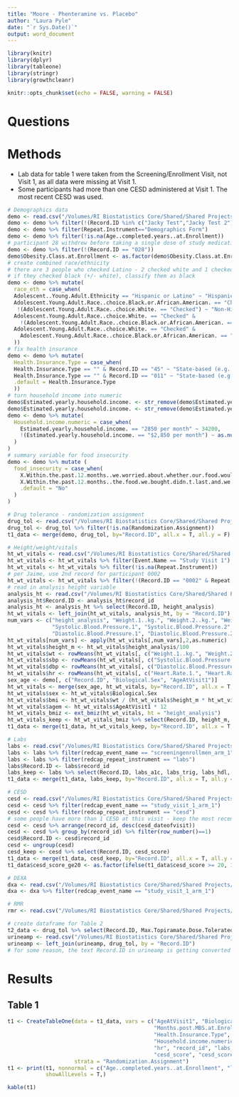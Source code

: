 ```yaml
---
title: "Moore - Phenteramine vs. Placebo"
author: "Laura Pyle"
date: "`r Sys.Date()`"
output: word_document
---
```


```r
library(knitr)
library(dplyr)
library(tableone)
library(stringr)
library(growthcleanr)

knitr::opts_chunk$set(echo = FALSE, warning = FALSE)
```

# Questions


# Methods

- Lab data for table 1 were taken from the Screening/Enrollment Visit, not Visit 1, as all data were missing at Visit 1.
- Some participants had more than one CESD administered at Visit 1. The most recent CESD was used.

```r
# Demographics data
demo <- read.csv("/Volumes/RI Biostatistics Core/Shared/Shared Projects/Laura/Peds Endo/Moore/Phenteramine RCT/Data raw/PilotRCTPhentermineT-LPDemographics_DATA_LABELS_2024-02-05_1920.csv")
demo <- demo %>% filter(!(Record.ID %in% c("Jacky Test","Jacky Test 2")))
demo <- demo %>% filter(Repeat.Instrument=="Demographics Form")
demo <- demo %>% filter(!is.na(Age..completed.years..at.Enrollment))
# participant 28 withdrew before taking a single dose of study medication
demo <- demo %>% filter(!(Record.ID == "028"))
demo$Obesity.Class.at.Enrollment <- as.factor(demo$Obesity.Class.at.Enrollment)
# create combined race/ethnicity
# there are 3 people who checked Latino - 2 checked white and 1 checked other for race
# if they checked black (+/- white), classify them as black
demo <- demo %>% mutate(
  race_eth = case_when(
  Adolescent..Young.Adult.Ethnicity == "Hispanic or Latino" ~ "Hispanic or Latino",
  Adolescent.Young.Adult.Race..choice.Black.or.African.American. == "Checked" &
   !(Adolescent.Young.Adult.Race..choice.White. == "Checked") ~ "Non-Hispanic Black",
  Adolescent.Young.Adult.Race..choice.White. == "Checked" & 
    !(Adolescent.Young.Adult.Race..choice.Black.or.African.American. == "Checked") ~ "Non-Hispanic White",
  Adolescent.Young.Adult.Race..choice.White. == "Checked" & 
    Adolescent.Young.Adult.Race..choice.Black.or.African.American. == "Checked" ~ "Non-Hispanic > 1 race"
  ))
# fix health insurance
demo <- demo %>% mutate(
  Health.Insurance.Type = case_when(
  Health.Insurance.Type == "" & Record.ID == "45" ~ "State-based (e.g. Medicaid, ACC, CHP+)",
  Health.Insurance.Type == "" & Record.ID == "011" ~ "State-based (e.g. Medicaid, ACC, CHP+)",
  .default = Health.Insurance.Type
  ))
# turn household income into numeric
demo$Estimated.yearly.household.income. <- str_remove(demo$Estimated.yearly.household.income., "\\$")
demo$Estimated.yearly.household.income. <- str_remove(demo$Estimated.yearly.household.income., ",")
demo <- demo %>% mutate(
  Household.income.numeric = case_when(
    Estimated.yearly.household.income. == "2850 per month" ~ 34200,
    !(Estimated.yearly.household.income. == "$2,850 per month") ~ as.numeric(Estimated.yearly.household.income.)
  )
)
# summary variable for food insecurity
demo <- demo %>% mutate (
  food_insecurity = case_when(
    X.Within.the.past.12.months..we.worried.about.whether.our.food.would.run.out.before.we.got.money.to.buy.more. == "YES" ~ "Yes",
    X.Within.the.past.12.months..the.food.we.bought.didn.t.last.and.we.didn.t.have.money.to.get.more. == "YES" ~ "Yes",
    .default = "No"
  )
)

# Drug tolerance - randomization assignment
drug_tol <- read.csv("/Volumes/RI Biostatistics Core/Shared/Shared Projects/Laura/Peds Endo/Moore/Phenteramine RCT/Data raw/PilotRCTPhentermineT-LPDrugTolerance_DATA_LABELS_2024-02-05_1945.csv", na.strings = c("NA", "", " "))
drug_tol <- drug_tol %>% filter(!is.na(Randomization.Assignment))
t1_data <- merge(demo, drug_tol, by="Record.ID", all.x = T, all.y = F)

# Height/weight/vitals
ht_wt_vitals <- read.csv("/Volumes/RI Biostatistics Core/Shared/Shared Projects/Laura/Peds Endo/Moore/Phenteramine RCT/Data raw/PilotRCTPhentermineT-LPHtWtVitals_DATA_LABELS_2024-02-06_1154.csv", na.strings = c("NA", "", " "))
ht_wt_vitals <- ht_wt_vitals %>% filter(Event.Name == "Study Visit 1")
ht_wt_vitals <- ht_wt_vitals %>% filter(!is.na(Repeat.Instrument))
# per Jaime, use 2nd record for participant 0002
ht_wt_vitals <- ht_wt_vitals %>% filter(!(Record.ID == "0002" & Repeat.Instance == 1))
# read in analysis height variable
analysis_ht <- read.csv("/Volumes/RI Biostatistics Core/Shared/Shared Projects/Laura/Peds Endo/Moore/Phenteramine RCT/Data raw/PilotRCTPhentermineT-LPHeightForAnalysis_DATA_2024-08-08_0908.csv", na.strings = c("NA", "", " "))
analysis_ht$Record.ID <- analysis_ht$record_id
analysis_ht <- analysis_ht %>% select(Record.ID, height_analysis)
ht_wt_vitals <- left_join(ht_wt_vitals, analysis_ht, by = "Record.ID")
num_vars <- c("height_analysis", "Weight.1..kg.", "Weight.2..kg.", "Weight.3..kg.",
              "Systolic.Blood.Pressure.1", "Systolic.Blood.Pressure.2", "Systolic.Blood.Pressure.3",
              "Diastolic.Blood.Pressure.1", "Diastolic.Blood.Pressure.2", "Diastolic.Blood.Pressure.3")
ht_wt_vitals[num_vars] <- apply(ht_wt_vitals[,num_vars],2,as.numeric)
ht_wt_vitals$height_m <- ht_wt_vitals$height_analysis/100
ht_wt_vitals$wt <- rowMeans(ht_wt_vitals[, c("Weight.1..kg.", "Weight.2..kg.", "Weight.3..kg.")])
ht_wt_vitals$sbp <- rowMeans(ht_wt_vitals[, c("Systolic.Blood.Pressure.1", "Systolic.Blood.Pressure.2", "Systolic.Blood.Pressure.3")])
ht_wt_vitals$dbp <- rowMeans(ht_wt_vitals[, c("Diastolic.Blood.Pressure.1", "Diastolic.Blood.Pressure.2", "Diastolic.Blood.Pressure.3")])
ht_wt_vitals$hr <- rowMeans(ht_wt_vitals[, c("Heart.Rate.1.", "Heart.Rate.2.", "Heart.Rate.3.")])
sex_age <- demo[, c("Record.ID", "Biological.Sex", "AgeAtVisit1")]
ht_wt_vitals <- merge(sex_age, ht_wt_vitals, by="Record.ID", all.x = T, all.y = F)
ht_wt_vitals$sex <- ht_wt_vitals$Biological.Sex
ht_wt_vitals$bmi <- ht_wt_vitals$wt / (ht_wt_vitals$height_m * ht_wt_vitals$height_m)
ht_wt_vitals$agem <- ht_wt_vitals$AgeAtVisit1 * 12
ht_wt_vitals_bmiz <- ext_bmiz(ht_wt_vitals, ht = "height_analysis")
ht_wt_vitals_keep <- ht_wt_vitals_bmiz %>% select(Record.ID, height_m, wt, bmi, bmiz, bmip95, sbp, dbp)
t1_data <- merge(t1_data, ht_wt_vitals_keep, by="Record.ID", all.x = T, all.y = F)

# Labs
labs <- read.csv("/Volumes/RI Biostatistics Core/Shared/Shared Projects/Laura/Peds Endo/Moore/Phenteramine RCT/Data raw/PilotRCTPhentermineT-LPLabs_DATA_2024-02-16_2219.csv")
labs <- labs %>% filter(redcap_event_name == "screeningenrollmen_arm_1")
labs <- labs %>% filter(redcap_repeat_instrument == "labs")
labs$Record.ID <- labs$record_id
labs_keep <- labs %>% select(Record.ID, labs_a1c, labs_trig, labs_hdl, labs_ldl, labs_alt)
t1_data <- merge(t1_data, labs_keep, by="Record.ID", all.x = T, all.y = F)

# CESD
cesd <- read.csv("/Volumes/RI Biostatistics Core/Shared/Shared Projects/Laura/Peds Endo/Moore/Phenteramine RCT/Data raw/PilotRCTPhentermineT-LPCESD_DATA_2024-02-16_2232.csv")
cesd <- cesd %>% filter(redcap_event_name == "study_visit_1_arm_1")
cesd <- cesd %>% filter(redcap_repeat_instrument == "cesd")
# some people have more than 1 CESD at this visit - keep the most recent
cesd <- cesd %>% arrange(record_id, desc(cesd_dateofvisit))
cesd <- cesd %>% group_by(record_id) %>% filter(row_number()==1)
cesd$Record.ID <- cesd$record_id
cesd <- ungroup(cesd)
cesd_keep <- cesd %>% select(Record.ID, cesd_score)
t1_data <- merge(t1_data, cesd_keep, by="Record.ID", all.x = T, all.y = F)
t1_data$cesd_score_ge20 <- as.factor(ifelse(t1_data$cesd_score >= 20, 1, 0))

# DEXA
dxa <- read.csv("/Volumes/RI Biostatistics Core/Shared/Shared Projects/Laura/Peds Endo/Moore/Phenteramine RCT/Data raw/PilotRCTPhentermineT-LPDEXA_DATA_2024-02-16_2244.csv")
dxa <- dxa %>% filter(redcap_event_name == "study_visit_1_arm_1")

# RMR
rmr <- read.csv("/Volumes/RI Biostatistics Core/Shared/Shared Projects/Laura/Peds Endo/Moore/Phenteramine RCT/Data raw/PilotRCTPhentermineT-LPRMR_DATA_2024-02-16_2245.csv")

# create dataframe for Table 2
t2_data <- drug_tol %>% select(Record.ID, Max.Topiramate.Dose.Tolerated..mg., Max.Phentermine.Dose.Tolerated..mg.)
urineamp <- read.csv("/Volumes/RI Biostatistics Core/Shared/Shared Projects/Laura/Peds Endo/Moore/Phenteramine RCT/Data raw/PilotRCTPhentermineT-LPUrineAmphetamine_DATA_LABELS_2024-08-08_0955.csv")
urineamp <- left_join(urineamp, drug_tol, by = "Record.ID")
# for some reason, the text Record.ID in urineamp is getting converted to numeric

```

# Results

## Table 1

```r
t1 <- CreateTableOne(data = t1_data, vars = c("AgeAtVisit1", "Biological.Sex", "race_eth", "Primary.Bariatric.Surgical.Procedure",
                                              "Months.post.MBS.at.Enrollment", "Obesity.Class.at.Enrollment", "Qualifying.Inclusion.Criteria",
                                              "Health.Insurance.Type", "Primary.caregiver.s.highest.level.of.education.",
                                              "Household.income.numeric", "food_insecurity", "height_m", "weight_kg", "sbp", "dbp",
                                              "hr", "record_id", "labs_a1c", "labs_trig", "labs_hdl", "labs_ldl", "labs_alt",
                                              "cesd_score", "cesd_score_ge20"), 
                     strata = "Randomization.Assignment")
t1 <- print(t1, nonnormal = c("Age..completed.years..at.Enrollment", "labs_a1c", "labs_trig", "labs_alt"), 
            showAllLevels = T,)
```

```r
kable(t1)
```